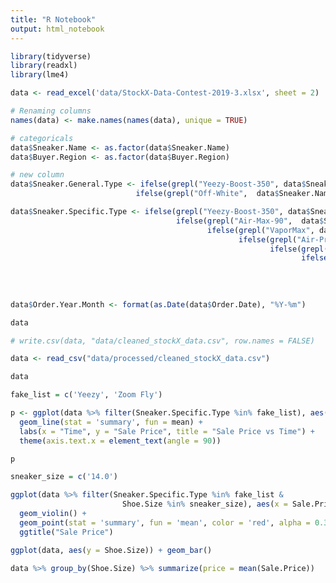 ```yaml
---
title: "R Notebook"
output: html_notebook
---
```



```r
library(tidyverse)
library(readxl)
library(lme4)
```


```r
data <- read_excel('data/StockX-Data-Contest-2019-3.xlsx', sheet = 2)

# Renaming columns
names(data) <- make.names(names(data), unique = TRUE)

# categoricals
data$Sneaker.Name <- as.factor(data$Sneaker.Name)
data$Buyer.Region <- as.factor(data$Buyer.Region)

# new column
data$Sneaker.General.Type <- ifelse(grepl("Yeezy-Boost-350", data$Sneaker.Name), "Adidas Yeezy", 
                            ifelse(grepl("Off-White",  data$Sneaker.Name), "Nike Off White","no"))

data$Sneaker.Specific.Type <- ifelse(grepl("Yeezy-Boost-350", data$Sneaker.Name), "Yeezy", 
                                     ifelse(grepl("Air-Max-90",  data$Sneaker.Name), "Air Max 90",
                                            ifelse(grepl("VaporMax", data$Sneaker.Name), "VaporMax",
                                                   ifelse(grepl("Air-Presto", data$Sneaker.Name), "Air Presto",
                                                          ifelse(grepl("Air-Jordan-1", data$Sneaker.Name), "Air Jordan 1",
                                                                 ifelse(grepl("Blazer", data$Sneaker.Name), "Blazer",
                                                                        ifelse(grepl("Air-Force", data$Sneaker.Name),"Air Force 1",
                                                                               ifelse(grepl("Air-Max-97", data$Sneaker.Name),"Air Max 97",
                                                                                      ifelse(grepl("Hyperdunk", data$Sneaker.Name),"Hyperdunk 2017",
                                                                                             ifelse(grepl("Zoom-Fly", data$Sneaker.Name),"Zoom Fly","no"))))))))))
data$Order.Year.Month <- format(as.Date(data$Order.Date), "%Y-%m")

data

# write.csv(data, "data/cleaned_stockX_data.csv", row.names = FALSE)

```
```r
data <- read_csv("data/processed/cleaned_stockX_data.csv")

data
```

```r
fake_list = c('Yeezy', 'Zoom Fly')

p <- ggplot(data %>% filter(Sneaker.Specific.Type %in% fake_list), aes(y = Sale.Price, x = Order.Year.Month, color = Sneaker.Specific.Type, group = Sneaker.Specific.Type)) + 
  geom_line(stat = 'summary', fun = mean) + 
  labs(x = "Time", y = "Sale Price", title = "Sale Price vs Time") + 
  theme(axis.text.x = element_text(angle = 90))

p
```

```r
sneaker_size = c('14.0')

ggplot(data %>% filter(Sneaker.Specific.Type %in% fake_list &
                         Shoe.Size %in% sneaker_size), aes(x = Sale.Price, y = Sneaker.Specific.Type)) + 
  geom_violin() + 
  geom_point(stat = 'summary', fun = 'mean', color = 'red', alpha = 0.3) +
  ggtitle("Sale Price")

```

```r
ggplot(data, aes(y = Shoe.Size)) + geom_bar() 
```

```r
data %>% group_by(Shoe.Size) %>% summarize(price = mean(Sale.Price))

```

